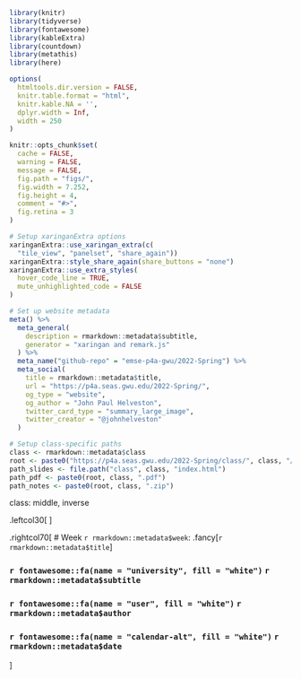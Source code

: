 ```r
library(knitr)
library(tidyverse)
library(fontawesome)
library(kableExtra)
library(countdown)
library(metathis)
library(here)

options(
  htmltools.dir.version = FALSE,
  knitr.table.format = "html",
  knitr.kable.NA = '',
  dplyr.width = Inf,
  width = 250
)

knitr::opts_chunk$set(
  cache = FALSE,
  warning = FALSE,
  message = FALSE,
  fig.path = "figs/",
  fig.width = 7.252,
  fig.height = 4,
  comment = "#>",
  fig.retina = 3
)

# Setup xaringanExtra options
xaringanExtra::use_xaringan_extra(c(
  "tile_view", "panelset", "share_again"))
xaringanExtra::style_share_again(share_buttons = "none")
xaringanExtra::use_extra_styles(
  hover_code_line = TRUE,
  mute_unhighlighted_code = FALSE
)

# Set up website metadata
meta() %>%
  meta_general(
    description = rmarkdown::metadata$subtitle,
    generator = "xaringan and remark.js"
  ) %>%
  meta_name("github-repo" = "emse-p4a-gwu/2022-Spring") %>%
  meta_social(
    title = rmarkdown::metadata$title,
    url = "https://p4a.seas.gwu.edu/2022-Spring/",
    og_type = "website",
    og_author = "John Paul Helveston",
    twitter_card_type = "summary_large_image",
    twitter_creator = "@johnhelveston"
  )

# Setup class-specific paths
class <- rmarkdown::metadata$class
root <- paste0("https://p4a.seas.gwu.edu/2022-Spring/class/", class, "/")
path_slides <- file.path("class", class, "index.html")
path_pdf <- paste0(root, class, ".pdf")
path_notes <- paste0(root, class, ".zip")
```

class: middle, inverse

.leftcol30[
<center>
<img src="https://github.com/emse-p4a-gwu/emse-p4a-gwu.github.io/raw/master/images/p4a_hex_sticker.png" width=250>
</center>
]

.rightcol70[
# Week `r rmarkdown::metadata$week`: .fancy[`r rmarkdown::metadata$title`]

### `r fontawesome::fa(name = "university", fill = "white")` `r rmarkdown::metadata$subtitle`
### `r fontawesome::fa(name = "user", fill = "white")` `r rmarkdown::metadata$author`
### `r fontawesome::fa(name = "calendar-alt", fill = "white")` `r rmarkdown::metadata$date`
]
